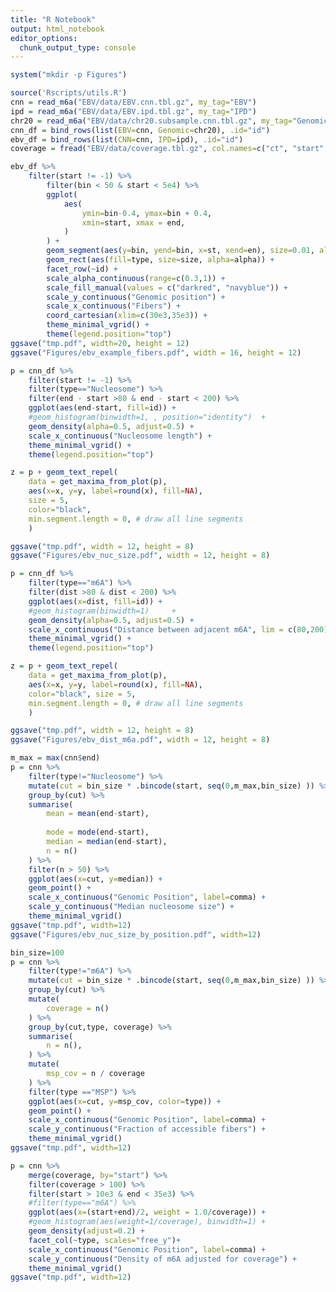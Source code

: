 ```yaml
---
title: "R Notebook"
output: html_notebook
editor_options: 
  chunk_output_type: console
---
```


```r
system("mkdir -p Figures")
```

```r
source('Rscripts/utils.R')
cnn = read_m6a("EBV/data/EBV.cnn.tbl.gz", my_tag="EBV")
ipd = read_m6a("EBV/data/EBV.ipd.tbl.gz", my_tag="IPD")
chr20 = read_m6a("EBV/data/chr20.subsample.cnn.tbl.gz", my_tag="Genomic")
cnn_df = bind_rows(list(EBV=cnn, Genomic=chr20), .id="id")
ebv_df = bind_rows(list(CNN=cnn, IPD=ipd), .id="id") 
coverage = fread("EBV/data/coverage.tbl.gz", col.names=c("ct", "start","coverage"))
```

```r
ebv_df %>%
    filter(start != -1) %>%
        filter(bin < 50 & start < 5e4) %>%
        ggplot(
            aes(
                ymin=bin-0.4, ymax=bin + 0.4,
                xmin=start, xmax = end,
            )
        ) +
        geom_segment(aes(y=bin, yend=bin, x=st, xend=en), size=0.01, alpha = 0.1) +
        geom_rect(aes(fill=type, size=size, alpha=alpha)) +
        facet_row(~id) +
        scale_alpha_continuous(range=c(0.3,1)) + 
        scale_fill_manual(values = c("darkred", "navyblue")) +
        scale_y_continuous("Genomic position") +
        scale_x_continuous("Fibers") +
        coord_cartesian(xlim=c(30e3,35e3)) +
        theme_minimal_vgrid() +
        theme(legend.position="top")
ggsave("tmp.pdf", width=20, height = 12)
ggsave("Figures/ebv_example_fibers.pdf", width = 16, height = 12)
```

```r
p = cnn_df %>%
    filter(start != -1) %>%
    filter(type=="Nucleosome") %>%
    filter(end - start >80 & end - start < 200) %>% 
    ggplot(aes(end-start, fill=id)) +
    #geom_histogram(binwidth=1, , position="identity")  +
    geom_density(alpha=0.5, adjust=0.5) +
    scale_x_continuous("Nucleosome length") + 
    theme_minimal_vgrid() +
    theme(legend.position="top")

z = p + geom_text_repel(
    data = get_maxima_from_plot(p),
    aes(x=x, y=y, label=round(x), fill=NA), 
    size = 5,
    color="black",  
    min.segment.length = 0, # draw all line segments
    )

ggsave("tmp.pdf", width = 12, height = 8)
ggsave("Figures/ebv_nuc_size.pdf", width = 12, height = 8)
```

```r
p = cnn_df %>%    
    filter(type=="m6A") %>%
    filter(dist >80 & dist < 200) %>%
    ggplot(aes(x=dist, fill=id)) +
    #geom_histogram(binwidth=1)     +
    geom_density(alpha=0.5, adjust=0.5) +
    scale_x_continuous("Distance between adjacent m6A", lim = c(80,200)) + 
    theme_minimal_vgrid() +
    theme(legend.position="top")

z = p + geom_text_repel(
    data = get_maxima_from_plot(p),
    aes(x=x, y=y, label=round(x), fill=NA), 
    color="black", size = 5,
    min.segment.length = 0, # draw all line segments
    )

ggsave("tmp.pdf", width = 12, height = 8)
ggsave("Figures/ebv_dist_m6a.pdf", width = 12, height = 8)
```

```r
m_max = max(cnn$end)
p = cnn %>%
    filter(type!="Nucleosome") %>%
    mutate(cut = bin_size * .bincode(start, seq(0,m_max,bin_size) )) %>%
    group_by(cut) %>%
    summarise(
        mean = mean(end-start),
        
        mode = mode(end-start),
        median = median(end-start),
        n = n()
    ) %>%
    filter(n > 50) %>%
    ggplot(aes(x=cut, y=median)) +
    geom_point() +
    scale_x_continuous("Genomic Position", label=comma) +
    scale_y_continuous("Median nucleosome size") +
    theme_minimal_vgrid()
ggsave("tmp.pdf", width=12)
ggsave("Figures/ebv_nuc_size_by_position.pdf", width=12)
```

```r
bin_size=100
p = cnn %>%
    filter(type!="m6A") %>%
    mutate(cut = bin_size * .bincode(start, seq(0,m_max,bin_size) )) %>%
    group_by(cut) %>%
    mutate(
        coverage = n()
    ) %>%
    group_by(cut,type, coverage) %>%
    summarise(
        n = n(), 
    ) %>%
    mutate(
        msp_cov = n / coverage
    ) %>%
    filter(type =="MSP") %>%
    ggplot(aes(x=cut, y=msp_cov, color=type)) +
    geom_point() +
    scale_x_continuous("Genomic Position", label=comma) +
    scale_y_continuous("Fraction of accessible fibers") +
    theme_minimal_vgrid()
ggsave("tmp.pdf", width=12)
```


```r
p = cnn %>%
    merge(coverage, by="start") %>%
    filter(coverage > 100) %>%
    filter(start > 10e3 & end < 35e3) %>%
    #filter(type=="m6A") %>%
    ggplot(aes(x=(start+end)/2, weight = 1.0/coverage)) +
    #geom_histogram(aes(weight=1/coverage), binwidth=1) +
    geom_density(adjust=0.2) +
    facet_col(~type, scales="free_y")+
    scale_x_continuous("Genomic Position", label=comma) +
    scale_y_continuous("Density of m6A adjusted for coverage") +
    theme_minimal_vgrid()
ggsave("tmp.pdf", width=12)
```

